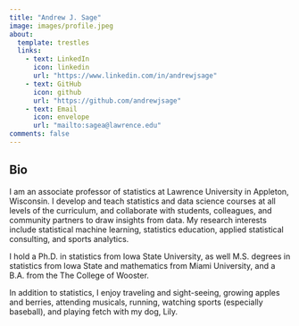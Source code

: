 ```yaml
---
title: "Andrew J. Sage"
image: images/profile.jpeg
about:
  template: trestles
  links:
    - text: LinkedIn
      icon: linkedin
      url: "https://www.linkedin.com/in/andrewjsage"
    - text: GitHub
      icon: github
      url: "https://github.com/andrewjsage"
    - text: Email
      icon: envelope
      url: "mailto:sagea@lawrence.edu"
comments: false
---
```


## Bio

I am an associate professor of statistics at Lawrence University in Appleton, Wisconsin. I develop and teach statistics and data science courses at all levels of the curriculum, and collaborate with students, colleagues, and community partners to draw insights from data. My research interests include statistical machine learning, statistics education, applied statistical consulting, and sports analytics.   

I hold a Ph.D. in statistics from Iowa State University, as well  M.S. degrees in statistics from Iowa State and mathematics from Miami University, and a B.A. from the The College of Wooster.   

In addition to statistics, I enjoy traveling and sight-seeing, growing apples and berries, attending musicals, running, watching sports (especially baseball), and playing fetch with my dog, Lily.
